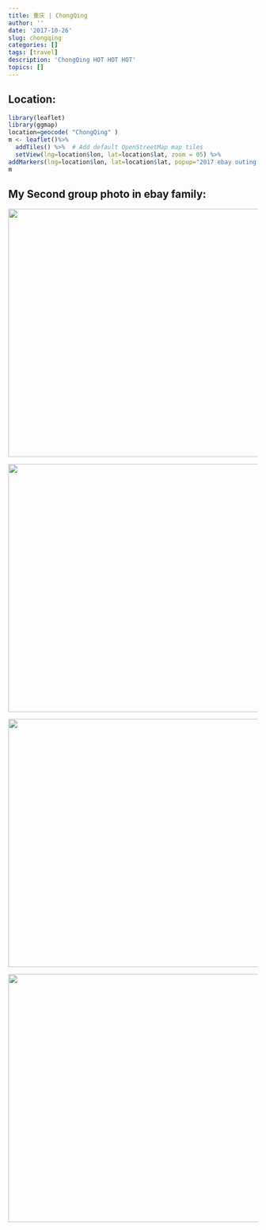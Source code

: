 ```yaml
---
title: 重庆 | ChongQing
author: ''
date: '2017-10-26'
slug: chongqing
categories: []
tags: [travel]
description: 'ChongQing HOT HOT HOT' 
topics: []
---
```


## Location:
```r
library(leaflet)
library(ggmap)
location=geocode( "ChongQing" )
m <- leaflet()%>%
  addTiles() %>%  # Add default OpenStreetMap map tiles
  setView(lng=location$lon, lat=location$lat, zoom = 05) %>%
addMarkers(lng=location$lon, lat=location$lat, popup="2017 ebay outing ChongQing")
m
```


## My Second group photo in ebay family:

![](/post/chongqing/chongqing_1.jpg){width=730px height=500px}

![](/post/chongqing/chongqing_2.jpg){width=730px height=500px}

![](/post/chongqing/chongqing_3.jpg){width=730px height=500px}

![](/post/chongqing/chongqing_4.jpg){width=730px height=500px}



